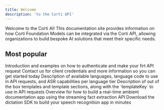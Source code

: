 ```yaml
---
title: Welcome
description: 'to the Corti API'
---
```


Welcome to the Corti AI! This documentation site provides information on how Corti Foundation Models can be integrated via the Corti API, allowing organizations to build bespoke AI solutions that meet their specific needs.

## Most popular 

<Columns cols={2}>
  <Card title="Quickstart" icon="rocket-launch" href="/get_started/authentication/" arrow="true">
    Introduction and examples on how to authenticate and make your firt API request
  </Card>
  <Card title="Get access" icon="key" href="/get_started/getaccess/" arrow="true">
    Contact us for client credentials and more information so you can get started today
  </Card>
  <Card title="Languages" icon="language" href="/about/languages/" arrow="true">
    Description of available languages, language code to use in API requests, and ASR capabilities per language tier
  </Card>
  <Card title="Standard templates" icon="file-check" href="/templates/templates-standard/" arrow="true">
    Description of out of the box templates and template sections, along with the `templateKey` to use in API requests
  </Card>
  <Card title="Real-time ambient documentation" icon="messages" href="/workflows/ambient-rt/" arrow="true">
    Overview for how to build a real-time ambient documentation app using the streaming fact extraction API 
  </Card>
  <Card title="Dictation SDK" icon="microphone" href="/sdk/dictation-sdk/" arrow="true">
    Download the dictation SDK to build your speech recognition app in minutes 
  </Card>
</Columns>

